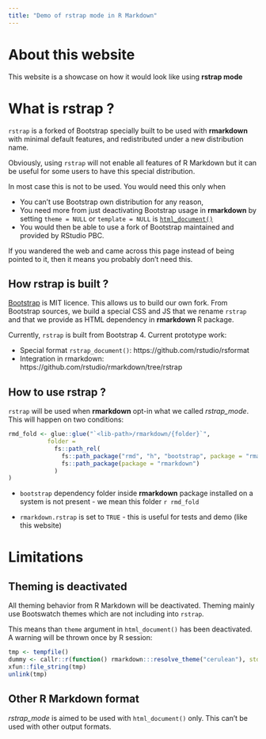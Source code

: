 ```yaml
---
title: "Demo of rstrap mode in R Markdown"
---
```


# About this website

This website is a showcase on how it would look like using **rstrap mode**

# What is rstrap ? 

`rstrap` is a forked of Bootstrap specially built to be used with **rmarkdown** with minimal default features, and redistributed under a new distribution name.

Obviously, using `rstrap` will not enable all features of R Markdown but it can be useful for some users to have this special distribution.

In most case this is not to be used. You would need this only when

* You can't use Bootstrap own distribution for any reason, 
* You need more from just deactivating Bootstrap usage in **rmarkdown** by setting `theme = NULL` or `template = NULL` is [`html_document()`](https://rmarkdown.rstudio.com/docs/reference/html_document.html)
* You would then be able to use a fork of Bootstrap maintained and provided by RStudio PBC.

If you wandered the web and came across this page instead of being pointed to it, then it means you probably don't need this. 

## How rstrap is built ?

[Bootstrap](https://github.com/twbs/bootstrap) is MIT licence. This allows us to build our own fork. From Bootstrap sources, we build a special CSS and JS that we rename `rstrap` and that we provide as HTML dependency in **rmarkdown** R package.

Currently, `rstrap` is built from Bootstrap 4. Current prototype work: 

* Special format `rstrap_document()`: https://github.com/rstudio/rsformat
* Integration in rmarkdown: https://github.com/rstudio/rmarkdown/tree/rstrap

## How to use rstrap ? 

`rstrap` will be used when **rmarkdown** opt-in what we called _rstrap\_mode_. This will happen on two conditions: 

```r
rmd_fold <- glue::glue("`<lib-path>/rmarkdown/{folder}`",
           folder = 
             fs::path_rel(
               fs::path_package("rmd", "h", "bootstrap", package = "rmarkdown"),
               fs::path_package(package = "rmarkdown")
             )
)
```

* `bootstrap` dependency folder inside **rmarkdown** package installed on a system is not present - we mean this folder `r rmd_fold`

* `rmarkdown.rstrap` is set to `TRUE` - this is useful for tests and demo (like this website)


# Limitations

## Theming is deactivated

All theming behavior from R Markdown will be deactivated. Theming mainly use Bootswatch themes which are not including into `rstrap`. 

This means than `theme` argument in `html_document()` has been deactivated. A warning will be thrown once by R session: 

```r
tmp <- tempfile()
dummy <- callr::r(function() rmarkdown:::resolve_theme("cerulean"), stderr = tmp)
xfun::file_string(tmp)
unlink(tmp)
```


## Other R Markdown format

_rstrap\_mode_ is aimed to be used with `html_document()` only. This can't be used with other output formats. 
